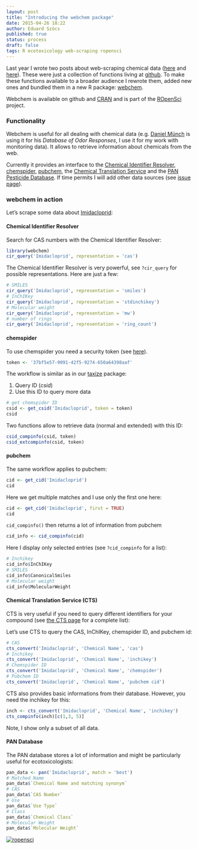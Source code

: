 ```yaml
---
layout: post
title: "Introducing the webchem package"
date: 2015-04-26 18:22
author: Eduard Szöcs
published: true
status: process
draft: false
tags: R ecotoxicology web-scraping ropensci
---
```



Last year I wrote two posts about web-scraping chemical data ([here](http://edild.github.io/blog/2014/07/09/chem-scrape/) and [here](http://edild.github.io/blog/2014/11/08/etox-webscr/)).
These were just a collection of functions living at [github](https://github.com/EDiLD/esmisc).
To make these functions available to a broader audience I rewrote them, added new ones and bundled them in a new R package: [webchem](https://github.com/ropensci/webchem).

Webchem is available on github and [CRAN](http://cran.r-project.org/web/packages/webchem/index.html) and is part of the [ROpenSci](https://ropensci.org/) project.


### Functionality
Webchem is useful for all dealing with chemical data (e.g. [Daniel Münch](http://www.muench.bio/) is using it for his *Database of Odor Responses*, I use it for my work with monitoring data).
It allows to retrieve information about chemicals from the web.

Currently it provides an interface to the [Chemical Identifier Resolver](http://cactus.nci.nih.gov/chemical/structure), [chemspider](www.chemspider.com), [pubchem](https://pubchem.ncbi.nlm.nih.gov/), the [Chemical Translation Service](http://cts.fiehnlab.ucdavis.edu/) and the [PAN Pesticide Database](http://www.pesticideinfo.org/).
If time permits I will add other data sources (see [issue page](https://github.com/ropensci/webchem/issues)).


### webchem in action
Let's scrape some data about [Imidacloprid](http://en.wikipedia.org/wiki/Imidacloprid):


#### Chemical Identifier Resolver
Search for CAS numbers with the Chemical Identifier Resolver:
```r
library(webchem)
cir_query('Imidacloprid', representation = 'cas')
```

The  Chemical Identifier Resolver is very powerful, see `?cir_query` for possible representations.
Here are just a few:

```r
# SMILES
cir_query('Imidacloprid', representation = 'smiles')
# InChIKey
cir_query('Imidacloprid', representation = 'stdinchikey')
# Molecular weight
cir_query('Imidacloprid', representation = 'mw')
# number of rings
cir_query('Imidacloprid', representation = 'ring_count')
```


#### chemspider
To use chemspider you need a security token (see [here](http://www.chemspider.com/AboutServices.aspx)).
```r
token <- '37bf5e57-9091-42f5-9274-650a64398aaf'
```

The workflow is similar as in our [taxize](https://github.com/ropensci/taxize) package:

1. Query ID (*csid*)
2. Use this ID to query more data

```r
# get chemspider ID
csid <- get_csid('Imidacloprid', token = token)
csid
```

Two functions allow to retrieve data (normal and extended) with this ID: 

```r
csid_compinfo(csid, token)
csid_extcompinfo(csid, token)
```


#### pubchem
The same workflow applies to pubchem:

```r
cid <- get_cid('Imidacloprid')
cid
```

Here we get multiple matches and I use only the first one here:
```r
cid <- get_cid('Imidacloprid', first = TRUE)
cid
```

`cid_compinfo()` then returns a lot of information from pubchem
```r
cid_info <- cid_compinfo(cid)
```

Here I display only selected entries (see `?cid_compinfo` for a list):

```r
# Inchikey
cid_info$InChIKey
# SMILES
cid_info$CanonicalSmiles
# Molecular weight
cid_info$MolecularWeight
```


#### Chemical Translation Service (CTS)

CTS is very useful if you need to query different identifiers for your compound (see [the CTS page](http://cts.fiehnlab.ucdavis.edu/conversion/index) for a complete list):

Let's use CTS to query the CAS, InChIKey, chemspider ID, and pubchem id:

```r
# CAS
cts_convert('Imidacloprid', 'Chemical Name', 'cas')
# Inchikey
cts_convert('Imidacloprid', 'Chemical Name', 'inchikey')
# Chemspider ID
cts_convert('Imidacloprid', 'Chemical Name', 'chemspider')
# Pubchem ID
cts_convert('Imidacloprid', 'Chemical Name', 'pubchem cid')
```

CTS also provides basic informations from their database. However, you need the inchikey for this:

```r
inch <- cts_convert('Imidacloprid', 'Chemical Name', 'inchikey')
cts_compinfo(inch)[c(1,3, 5)]
```
Note, I show only a subset of all data.


#### PAN Database
The PAN database stores a lot of information and might be particularly useful for ecotoxicologists:

```r
pan_data <- pan('Imidacloprid', match = 'best')
# Matched Name
pan_data$`Chemical Name and matching synonym`
# CAS
pan_data$`CAS Number`
# Use
pan_data$`Use Type`
# Class
pan_data$`Chemical Class`
# Molecular Weight
pan_data$`Molecular Weight`
```



[![ropensci](http://ropensci.org/public_images/github_footer.png)](http://ropensci.org)
